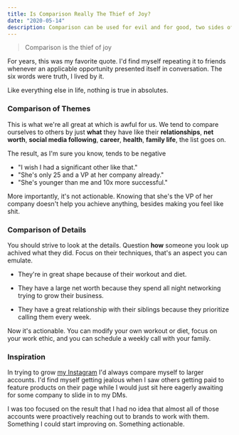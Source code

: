 ```yaml
---
title: Is Comparison Really The Thief of Joy?
date: "2020-05-14"
description: Comparison can be used for evil and for good, two sides of the same coin
---
```


> Comparison is the thief of joy

For years, this was my favorite quote. I'd find myself repeating it to friends whenever an applicable opportunity presented itself in conversation. The six words were truth, I lived by it.

Like everything else in life, nothing is true in absolutes.

### Comparison of Themes

This is what we're all great at which is awful for us. We tend to compare ourselves to others by just **what** they have like their **relationships**, **net worth**, **social media following**, **career**, **health**, **family life**, the list goes on.

The result, as I'm sure you know, tends to be negative

- "I wish I had a significant other like that."
- "She's only 25 and a VP at her company already."
- "She's younger than me and 10x more successful."

More importantly, it's not actionable. Knowing that she's the VP of her company doesn't help you achieve anything, besides making you feel like shit.

### Comparison of Details

You should strive to look at the details. Question **how** someone you look up achived what they did. Focus on their techniques, that's an aspect you can emulate.

- They're in great shape because of their workout and diet.

- They have a large net worth because they spend all night networking trying to grow their business.

- They have a great relationship with their siblings because they prioritize calling them every week.

Now it's actionable. You can modify your own workout or diet, focus on your work ethic, and you can schedule a weekly call with your family.

### Inspiration

In trying to grow [my Instagram](https://www.instagram.com/francistogram/) I'd always compare myself to larger accounts. I'd find myself getting jealous when I saw others getting paid to feature products on their page while I would just sit here eagerly awaiting for some company to slide in to my DMs.

I was too focused on the result that I had no idea that almost all of those accounts were proactively reaching out to brands to work with them. Something I could start improving on. Something actionable.
